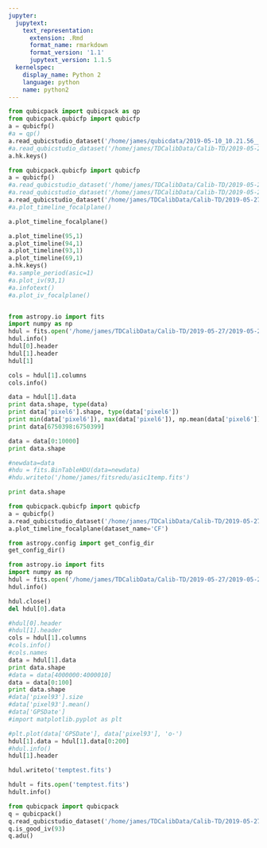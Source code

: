 ```yaml
---
jupyter:
  jupytext:
    text_representation:
      extension: .Rmd
      format_name: rmarkdown
      format_version: '1.1'
      jupytext_version: 1.1.5
  kernelspec:
    display_name: Python 2
    language: python
    name: python2
---
```


```python
from qubicpack import qubicpack as qp
from qubicpack.qubicfp import qubicfp
a = qubicfp()
#a = qp() 
a.read_qubicstudio_dataset('/home/james/qubicdata/2019-05-10_10.21.56__RF_switch_cont_12_48')
#a.read_qubicstudio_dataset('/home/james/TDCalibData/Calib-TD/2019-05-27/2019-05-27_18.46.54__Fibers_Amp_0.5_V_mod_1_Hz_Duty_0.3_duration_43200.0_sec_index_0/')
a.hk.keys()

```

```python
from qubicpack.qubicfp import qubicfp
a = qubicfp()
#a.read_qubicstudio_dataset('/home/james/TDCalibData/Calib-TD/2019-05-27/2019-05-27_18.46.54__Fibers_Amp_0.5_V_mod_1_Hz_Duty_0.3_duration_43200.0_sec_index_0', asic=1)
#a.read_qubicstudio_dataset('/home/james/TDCalibData/Calib-TD/2019-05-27-redu/2019-05-27_18.46.54__Fibers_Amp_0.5_V_mod_1_Hz_Duty_0.3_duration_43200.0_sec_index_0/')
a.read_qubicstudio_dataset('/home/james/TDCalibData/Calib-TD/2019-05-27-redu500000/2019-05-27_18.46.54__Fibers_Amp_0.5_V_mod_1_Hz_Duty_0.3_duration_43200.0_sec_index_0/')
#a.plot_timeline_focalplane()
```

```python
a.plot_timeline_focalplane()
```

```python

a.plot_timeline(95,1)
a.plot_timeline(94,1)
a.plot_timeline(93,1)
a.plot_timeline(69,1)
a.hk.keys()
#a.sample_period(asic=1)
#a.plot_iv(93,1)
#a.infotext()
#a.plot_iv_focalplane()
```

```python

```

```python
from astropy.io import fits
import numpy as np
hdul = fits.open('/home/james/TDCalibData/Calib-TD/2019-05-27/2019-05-27_18.46.54__Fibers_Amp_0.5_V_mod_1_Hz_Duty_0.3_duration_43200.0_sec_index_0/Sums/science-asic1-2019.05.27.184654.fits')
hdul.info()
hdul[0].header
hdul[1].header
hdul[1]

cols = hdul[1].columns
cols.info()

data = hdul[1].data
print data.shape, type(data)
print data['pixel6'].shape, type(data['pixel6'])
print min(data['pixel6']), max(data['pixel6']), np.mean(data['pixel6'])
print data[6750398:6750399]

data = data[0:10000]
print data.shape

#newdata=data
#hdu = fits.BinTableHDU(data=newdata)
#hdu.writeto('/home/james/fitsredu/asic1temp.fits')

```

```python
print data.shape
```

```python
from qubicpack.qubicfp import qubicfp
a = qubicfp()
a.read_qubicstudio_dataset('/home/james/TDCalibData/Calib-TD/2019-05-27-redu/2019-05-27_18.46.54__Fibers_Amp_0.5_V_mod_1_Hz_Duty_0.3_duration_43200.0_sec_index_0/Sums/asic1temp.fits')
a.plot_timeline_focalplane(dataset_name='CF')
```

```python
from astropy.config import get_config_dir
get_config_dir()
```

```python
from astropy.io import fits
import numpy as np
hdul = fits.open('/home/james/TDCalibData/Calib-TD/2019-05-27/2019-05-27_18.46.54__Fibers_Amp_0.5_V_mod_1_Hz_Duty_0.3_duration_43200.0_sec_index_0/Sums/science-asic1-2019.05.27.184654.fits', memmap=True)
hdul.info()
```

```python
hdul.close()
del hdul[0].data
```

```python
#hdul[0].header
#hdul[1].header
cols = hdul[1].columns
#cols.info()
#cols.names
data = hdul[1].data
print data.shape
#data = data[4000000:4000010]
data = data[0:100]
print data.shape
#data['pixel93'].size
#data['pixel93'].mean()
#data['GPSDate']
#import matplotlib.pyplot as plt

#plt.plot(data['GPSDate'], data['pixel93'], 'o-')
hdul[1].data = hdul[1].data[0:200]
#hdul.info()
hdul[1].header
```

```python
hdul.writeto('temptest.fits')
```

```python
hdult = fits.open('temptest.fits')
hdult.info()
```

```python
from qubicpack import qubicpack
q = qubicpack()
q.read_qubicstudio_dataset('/home/james/TDCalibData/Calib-TD/2019-05-27-redu10000/2019-05-27_18.46.54__Fibers_Amp_0.5_V_mod_1_Hz_Duty_0.3_duration_43200.0_sec_index_0/')
q.is_good_iv(93)
q.adu()
```

```python

```
